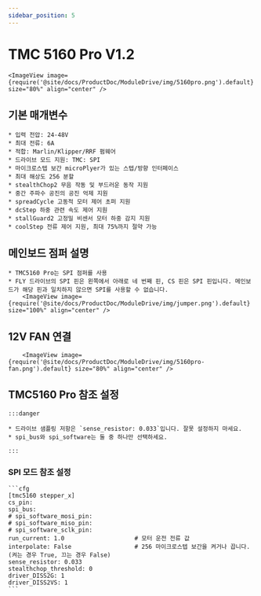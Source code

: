 ```yaml
---
sidebar_position: 5
---
```





# TMC 5160 Pro V1.2

    <ImageView image={require('@site/docs/ProductDoc/ModuleDrive/img/5160pro.png').default} size="80%" align="center" />

## 기본 매개변수

    * 입력 전압: 24-48V
    * 최대 전류: 6A
    * 적합: Marlin/Klipper/RRF 펌웨어
    * 드라이브 모드 지원: TMC: SPI
    * 마이크로스텝 보간 microPlyer가 있는 스텝/방향 인터페이스
    * 최대 해상도 256 분할
    * stealthChop2 무음 작동 및 부드러운 동작 지원
    * 중간 주파수 공진의 공진 억제 지원
    * spreadCycle 고동적 모터 제어 초퍼 지원
    * dcStep 하중 관련 속도 제어 지원
    * stallGuard2 고정밀 비센서 모터 하중 감지 지원
    * coolStep 전류 제어 지원, 최대 75%까지 절약 가능

## 메인보드 점퍼 설명

    * TMC5160 Pro는 SPI 점퍼를 사용
    * FLY 드라이브의 SPI 핀은 왼쪽에서 아래로 네 번째 핀, CS 핀은 SPI 핀입니다. 메인보드가 해당 핀과 일치하지 않으면 SPI를 사용할 수 없습니다.
        <ImageView image={require('@site/docs/ProductDoc/ModuleDrive/img/jumper.png').default} size="100%" align="center" />

## 12V FAN 연결

        <ImageView image={require('@site/docs/ProductDoc/ModuleDrive/img/5160pro-fan.png').default} size="80%" align="center" />


## TMC5160 Pro 참조 설정

    :::danger

    * 드라이브 샘플링 저항은 `sense_resistor: 0.033`입니다. 잘못 설정하지 마세요.
    * spi_bus와 spi_software는 둘 중 하나만 선택하세요.
    
    :::

### SPI 모드 참조 설정

    ```cfg
    [tmc5160 stepper_x]
    cs_pin:
    spi_bus:
    # spi_software_mosi_pin:
    # spi_software_miso_pin:
    # spi_software_sclk_pin: 
    run_current: 1.0                    # 모터 운전 전류 값
    interpolate: False                  # 256 마이크로스텝 보간을 켜거나 끕니다. (켜는 경우 True, 끄는 경우 False)
    sense_resistor: 0.033
    stealthchop_threshold: 0
    driver_DISS2G: 1
    driver_DISS2VS: 1
    ```